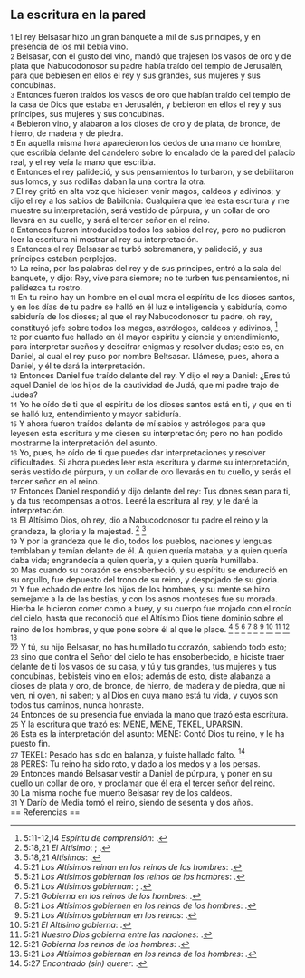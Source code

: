 == La escritura en la pared ==

{{anchor|1}} <small>1</small> El rey Belsasar hizo un gran banquete a mil de sus príncipes, y en presencia de los mil bebía vino.<br>
{{anchor|2}} <small>2</small> Belsasar, con el gusto del vino, mandó que trajesen los vasos de oro y de plata que Nabucodonosor su padre había traído del templo de Jerusalén, para que bebiesen en ellos el rey y sus grandes, sus mujeres y sus concubinas.<br>
{{anchor|3}} <small>3</small> Entonces fueron traídos los vasos de oro que habían traído del templo de la casa de Dios que estaba en Jerusalén, y bebieron en ellos el rey y sus príncipes, sus mujeres y sus concubinas.<br>
{{anchor|4}} <small>4</small> Bebieron vino, y alabaron a los dioses de oro y de plata, de bronce, de hierro, de madera y de piedra.<br>
{{anchor|5}} <small>5</small> En aquella misma hora aparecieron los dedos de una mano de hombre, que escribía delante del candelero sobre lo encalado de la pared del palacio real, y el rey veía la mano que escribía.<br>
{{anchor|6}} <small>6</small> Entonces el rey palideció, y sus pensamientos lo turbaron, y se debilitaron sus lomos, y sus rodillas daban la una contra la otra.<br>
{{anchor|7}} <small>7</small> El rey gritó en alta voz que hiciesen venir magos, caldeos y adivinos; y dijo el rey a los sabios de Babilonia: Cualquiera que lea esta escritura y me muestre su interpretación, será vestido de púrpura, y un collar de oro llevará en su cuello, y será el tercer señor en el reino.<br>
{{anchor|8}} <small>8</small> Entonces fueron introducidos todos los sabios del rey, pero no pudieron leer la escritura ni mostrar al rey su interpretación.<br>
{{anchor|9}} <small>9</small> Entonces el rey Belsasar se turbó sobremanera, y palideció, y sus príncipes estaban perplejos.<br>
{{anchor|10}} <small>10</small> La reina, por las palabras del rey y de sus príncipes, entró a la sala del banquete, y dijo: Rey, vive para siempre; no te turben tus pensamientos, ni palidezca tu rostro.<br>
{{anchor|11}} <small>11</small> En tu reino hay un hombre en el cual mora el espíritu de los dioses santos, y en los días de tu padre se halló en él luz e inteligencia y sabiduría, como sabiduría de los dioses; al que el rey Nabucodonosor tu padre, oh rey, constituyó jefe sobre todos los magos, astrólogos, caldeos y adivinos, <ref>5:11-12,14 ''Espíritu de comprensión'': {{lib|LU|36|5|7}}.</ref><br>
{{anchor|12}} <small>12</small> por cuanto fue hallado en él mayor espíritu y ciencia y entendimiento, para interpretar sueños y descifrar enigmas y resolver dudas; esto es, en Daniel, al cual el rey puso por nombre Beltsasar. Llámese, pues, ahora a Daniel, y él te dará la interpretación.<br>
{{anchor|13}} <small>13</small> Entonces Daniel fue traído delante del rey. Y dijo el rey a Daniel: ¿Eres tú aquel Daniel de los hijos de la cautividad de Judá, que mi padre trajo de Judea?<br>
{{anchor|14}} <small>14</small> Yo he oído de ti que el espíritu de los dioses santos está en ti, y que en ti se halló luz, entendimiento y mayor sabiduría.<br>
{{anchor|15}} <small>15</small> Y ahora fueron traídos delante de mí sabios y astrólogos para que leyesen esta escritura y me diesen su interpretación; pero no han podido mostrarme la interpretación del asunto.<br>
{{anchor|16}} <small>16</small> Yo, pues, he oído de ti que puedes dar interpretaciones y resolver dificultades. Si ahora puedes leer esta escritura y darme su interpretación, serás vestido de púrpura, y un collar de oro llevarás en tu cuello, y serás el tercer señor en el reino.<br>
{{anchor|17}} <small>17</small> Entonces Daniel respondió y dijo delante del rey: Tus dones sean para ti, y da tus recompensas a otros. Leeré la escritura al rey, y le daré la interpretación.<br>
{{anchor|18}} <small>18</small> El Altísimo Dios, oh rey, dio a Nabucodonosor tu padre el reino y la grandeza, la gloria y la majestad. <ref>5:18,21 ''El Altísimo'': {{lib|LU|93|2|3}}; {{lib|LU|93|3|2}}.</ref> <ref>5:18,21 ''Altísimos'': {{lib|LU|43|3|1}}.</ref><br>
{{anchor|19}} <small>19</small> Y por la grandeza que le dio, todos los pueblos, naciones y lenguas temblaban y temían delante de él. A quien quería mataba, y a quien quería daba vida; engrandecía a quien quería, y a quien quería humillaba.<br>
{{anchor|20}} <small>20</small> Mas cuando su corazón se ensoberbeció, y su espíritu se endureció en su orgullo, fue depuesto del trono de su reino, y despojado de su gloria.<br>
{{anchor|21}} <small>21</small> Y fue echado de entre los hijos de los hombres, y su mente se hizo semejante a la de las bestias, y con los asnos monteses fue su morada. Hierba le hicieron comer como a buey, y su cuerpo fue mojado con el rocío del cielo, hasta que reconoció que el Altísimo Dios tiene dominio sobre el reino de los hombres, y que pone sobre él al que le place. <ref>5:21 ''Los Altísimos reinan en los reinos de los hombres'': {{lib|LU|93|3|4}}.</ref> <ref>5:21 ''Los Altísimos gobiernan los reinos de los hombres'': {{lib|LU|175|1|8}}.</ref> <ref>5:21 ''Los Altísimos gobiernan'': {{lib|LU|114|0|1}}; {{lib|LU|114|6|8}}.</ref> <ref>5:21 ''Gobierna en los reinos de los hombres'': {{lib|LU|43|5|17}}.</ref> <ref>5:21 ''Los Altísimos gobiernen en los reinos de los hombres'': {{lib|LU|97|8|5}}.</ref> <ref>5:21 ''Los Altísimos gobiernan en los reinos'': {{lib|LU|50|2|6}}.</ref> <ref>5:21 ''El Altísimo gobierna'': {{lib|LU|43|3|4}}.</ref> <ref>5:21 ''Nuestro Dios gobierna entre las naciones'': {{lib|LU|131|2|5}}.</ref> <ref>5:21 ''Gobierna los reinos de los hombres'': {{lib|LU|3|5|2}}.</ref> <ref>5:21 ''Los Altísimos gobiernan en los reinos de los hombres'': {{lib|LU|134|5|3}}.</ref><br>
{{anchor|22}} <small>22</small> Y tú, su hijo Belsasar, no has humillado tu corazón, sabiendo todo esto;<br>
{{anchor|23}} <small>23</small> sino que contra el Señor del cielo te has ensoberbecido, e hiciste traer delante de ti los vasos de su casa, y tú y tus grandes, tus mujeres y tus concubinas, bebisteis vino en ellos; además de esto, diste alabanza a dioses de plata y oro, de bronce, de hierro, de madera y de piedra, que ni ven, ni oyen, ni saben; y al Dios en cuya mano está tu vida, y cuyos son todos tus caminos, nunca honraste.<br>
{{anchor|24}} <small>24</small> Entonces de su presencia fue enviada la mano que trazó esta escritura.<br>
{{anchor|25}} <small>25</small> Y la escritura que trazó es: MENE, MENE, TEKEL, UPARSIN.<br>
{{anchor|26}} <small>26</small> Esta es la interpretación del asunto: MENE: Contó Dios tu reino, y le ha puesto fin.<br>
{{anchor|27}} <small>27</small> TEKEL: Pesado has sido en balanza, y fuiste hallado falto. <ref>5:27 ''Encontrado (sin) querer'': {{lib|LU|28|6|15}}.</ref><br>
{{anchor|28}} <small>28</small> PERES: Tu reino ha sido roto, y dado a los medos y a los persas.<br>
{{anchor|29}} <small>29</small> Entonces mandó Belsasar vestir a Daniel de púrpura, y poner en su cuello un collar de oro, y proclamar que él era el tercer señor del reino.<br>
{{anchor|30}} <small>30</small> La misma noche fue muerto Belsasar rey de los caldeos.<br>
{{anchor|31}} <small>31</small> Y Darío de Media tomó el reino, siendo de sesenta y dos años.<br>
== Referencias ==

<references />
